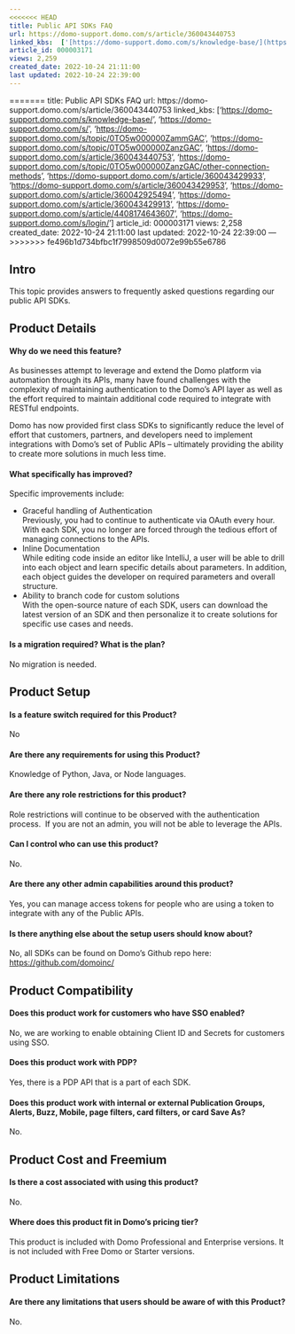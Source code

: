 ```yaml
---
<<<<<<< HEAD
title: Public API SDKs FAQ
url: https://domo-support.domo.com/s/article/360043440753
linked_kbs:  ['[https://domo-support.domo.com/s/knowledge-base/](https://domo-support.domo.com/s/knowledge-base/)', '[https://domo-support.domo.com/s/](https://domo-support.domo.com/s/)', '[https://domo-support.domo.com/s/topic/0TO5w000000ZammGAC](https://domo-support.domo.com/s/topic/0TO5w000000ZammGAC)', '[https://domo-support.domo.com/s/topic/0TO5w000000ZanzGAC](https://domo-support.domo.com/s/topic/0TO5w000000ZanzGAC)', '[https://domo-support.domo.com/s/article/360043440753](https://domo-support.domo.com/s/article/360043440753)', '[https://domo-support.domo.com/s/topic/0TO5w000000ZanzGAC/other-connection-methods](https://domo-support.domo.com/s/topic/0TO5w000000ZanzGAC/other-connection-methods)', '[https://domo-support.domo.com/s/article/360043429933](https://domo-support.domo.com/s/article/360043429933)', '[https://domo-support.domo.com/s/article/360043429953](https://domo-support.domo.com/s/article/360043429953)', '[https://domo-support.domo.com/s/article/360042925494](https://domo-support.domo.com/s/article/360042925494)', '[https://domo-support.domo.com/s/article/360043429913](https://domo-support.domo.com/s/article/360043429913)', '[https://domo-support.domo.com/s/article/4408174643607](https://domo-support.domo.com/s/article/4408174643607)', '[https://domo-support.domo.com/s/login/](https://domo-support.domo.com/s/login/)']
article_id: 000003171
views: 2,259
created_date: 2022-10-24 21:11:00
last updated: 2022-10-24 22:39:00
---
```

=======
title: Public API SDKs FAQ
url: https://domo-support.domo.com/s/article/360043440753
linked_kbs:  ['[https://domo-support.domo.com/s/knowledge-base/](https://domo-support.domo.com/s/knowledge-base/)', '[https://domo-support.domo.com/s/](https://domo-support.domo.com/s/)', '[https://domo-support.domo.com/s/topic/0TO5w000000ZammGAC](https://domo-support.domo.com/s/topic/0TO5w000000ZammGAC)', '[https://domo-support.domo.com/s/topic/0TO5w000000ZanzGAC](https://domo-support.domo.com/s/topic/0TO5w000000ZanzGAC)', '[https://domo-support.domo.com/s/article/360043440753](https://domo-support.domo.com/s/article/360043440753)', '[https://domo-support.domo.com/s/topic/0TO5w000000ZanzGAC/other-connection-methods](https://domo-support.domo.com/s/topic/0TO5w000000ZanzGAC/other-connection-methods)', '[https://domo-support.domo.com/s/article/360043429933](https://domo-support.domo.com/s/article/360043429933)', '[https://domo-support.domo.com/s/article/360043429953](https://domo-support.domo.com/s/article/360043429953)', '[https://domo-support.domo.com/s/article/360042925494](https://domo-support.domo.com/s/article/360042925494)', '[https://domo-support.domo.com/s/article/360043429913](https://domo-support.domo.com/s/article/360043429913)', '[https://domo-support.domo.com/s/article/4408174643607](https://domo-support.domo.com/s/article/4408174643607)', '[https://domo-support.domo.com/s/login/](https://domo-support.domo.com/s/login/)']
article_id: 000003171
views: 2,258
created_date: 2022-10-24 21:11:00
last updated: 2022-10-24 22:39:00
---
>>>>>>> fe496b1d734bfbc1f7998509d0072e99b55e6786



Intro
-----


This topic provides answers to frequently asked questions regarding our public API SDKs.


Product Details
---------------


#### Why do we need this feature?


As businesses attempt to leverage and extend the Domo platform via automation through its APIs, many have found challenges with the complexity of maintaining authentication to the Domo’s API layer as well as the effort required to maintain additional code required to integrate with RESTful endpoints.


Domo has now provided first class SDKs to significantly reduce the level of effort that customers, partners, and developers need to implement integrations with Domo’s set of Public APIs – ultimately providing the ability to create more solutions in much less time.


#### What specifically has improved?


Specific improvements include:


* Graceful handling of Authentication  
 Previously, you had to continue to authenticate via OAuth every hour. With each SDK, you no longer are forced through the tedious effort of managing connections to the APIs.
* Inline Documentation  
 While editing code inside an editor like IntelliJ, a user will be able to drill into each object and learn specific details about parameters. In addition, each object guides the developer on required parameters and overall structure.
* Ability to branch code for custom solutions  
 With the open-source nature of each SDK, users can download the latest version of an SDK and then personalize it to create solutions for specific use cases and needs.


#### Is a migration required? What is the plan?


No migration is needed.


Product Setup
-------------


#### Is a feature switch required for this Product?


No


#### Are there any requirements for using this Product?


Knowledge of Python, Java, or Node languages.


#### Are there any role restrictions for this product?


Role restrictions will continue to be observed with the authentication process.  If you are not an admin, you will not be able to leverage the APIs.


#### Can I control who can use this product?


No.


#### Are there any other admin capabilities around this product?


Yes, you can manage access tokens for people who are using a token to integrate with any of the Public APIs.


#### Is there anything else about the setup users should know about?


No, all SDKs can be found on Domo’s Github repo here: <https://github.com/domoinc/>


Product Compatibility
---------------------


#### Does this product work for customers who have SSO enabled?


No, we are working to enable obtaining Client ID and Secrets for customers using SSO.


#### Does this product work with PDP?


Yes, there is a PDP API that is a part of each SDK.


#### Does this product work with internal or external Publication Groups, Alerts, Buzz, Mobile, page filters, card filters, or card Save As?


No.


Product Cost and Freemium
-------------------------


#### Is there a cost associated with using this product?


No.


#### Where does this product fit in Domo’s pricing tier?


This product is included with Domo Professional and Enterprise versions. It is not included with Free Domo or Starter versions.


Product Limitations
-------------------


#### Are there any limitations that users should be aware of with this Product?


No.

